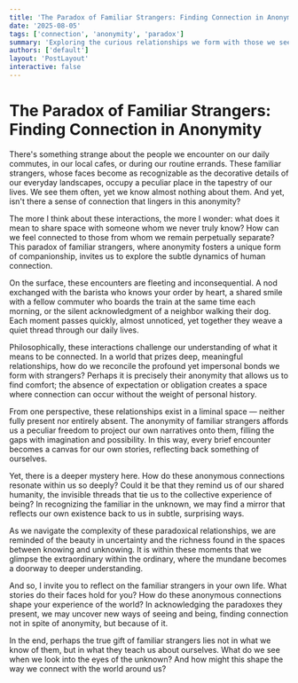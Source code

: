 ```yaml
---
title: 'The Paradox of Familiar Strangers: Finding Connection in Anonymity'
date: '2025-08-05'
tags: ['connection', 'anonymity', 'paradox']
summary: 'Exploring the curious relationships we form with those we see regularly but never truly know, and the deep sense of connection found in anonymity.'
authors: ['default']
layout: 'PostLayout'
interactive: false
---
```


# The Paradox of Familiar Strangers: Finding Connection in Anonymity

There's something strange about the people we encounter on our daily commutes, in our local cafes, or during our routine errands. These familiar strangers, whose faces become as recognizable as the decorative details of our everyday landscapes, occupy a peculiar place in the tapestry of our lives. We see them often, yet we know almost nothing about them. And yet, isn't there a sense of connection that lingers in this anonymity?

The more I think about these interactions, the more I wonder: what does it mean to share space with someone whom we never truly know? How can we feel connected to those from whom we remain perpetually separate? This paradox of familiar strangers, where anonymity fosters a unique form of companionship, invites us to explore the subtle dynamics of human connection.

On the surface, these encounters are fleeting and inconsequential. A nod exchanged with the barista who knows your order by heart, a shared smile with a fellow commuter who boards the train at the same time each morning, or the silent acknowledgment of a neighbor walking their dog. Each moment passes quickly, almost unnoticed, yet together they weave a quiet thread through our daily lives.

Philosophically, these interactions challenge our understanding of what it means to be connected. In a world that prizes deep, meaningful relationships, how do we reconcile the profound yet impersonal bonds we form with strangers? Perhaps it is precisely their anonymity that allows us to find comfort; the absence of expectation or obligation creates a space where connection can occur without the weight of personal history.

From one perspective, these relationships exist in a liminal space — neither fully present nor entirely absent. The anonymity of familiar strangers affords us a peculiar freedom to project our own narratives onto them, filling the gaps with imagination and possibility. In this way, every brief encounter becomes a canvas for our own stories, reflecting back something of ourselves.

Yet, there is a deeper mystery here. How do these anonymous connections resonate within us so deeply? Could it be that they remind us of our shared humanity, the invisible threads that tie us to the collective experience of being? In recognizing the familiar in the unknown, we may find a mirror that reflects our own existence back to us in subtle, surprising ways.

As we navigate the complexity of these paradoxical relationships, we are reminded of the beauty in uncertainty and the richness found in the spaces between knowing and unknowing. It is within these moments that we glimpse the extraordinary within the ordinary, where the mundane becomes a doorway to deeper understanding.

And so, I invite you to reflect on the familiar strangers in your own life. What stories do their faces hold for you? How do these anonymous connections shape your experience of the world? In acknowledging the paradoxes they present, we may uncover new ways of seeing and being, finding connection not in spite of anonymity, but because of it.

In the end, perhaps the true gift of familiar strangers lies not in what we know of them, but in what they teach us about ourselves. What do we see when we look into the eyes of the unknown? And how might this shape the way we connect with the world around us?